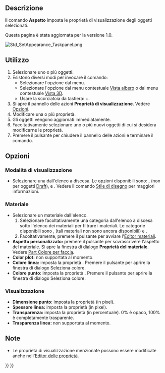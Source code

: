<languages/>

{{Docnav/it
|[[Std_SetMaterial/it|Impostare il materiale]]
|[[Std_RandomColor/it|Colore casuale]]
|[[Std_View_Menu/it|Menu Visualizza]]
|IconL=Std_SetMaterial.svg
|IconR=Std_RandomColor.svg
|IconC=Freecad.svg
}}

{{GuiCommand/it
|Name=Std SetAppearance
|Name/it=Impostare l'aspetto degli oggetti
|MenuLocation=Visualizza → Aspetto...
|Workbenches=[[Material_Workbench/it|Material]], [[Part_Workbench/it|Part]], [[PartDesign_Workbench/it|PartDesign]] e altro
|Shortcut={{KEY|Ctrl}}+{{KEY|D}}
|SeeAlso=[[Std_SetMaterial/it|Impostare il materiale]],[[Part_ColorPerFace/it|Part Colore per faccia]]
}}

<span id="Description"></span>
==Descrizione==

Il comando '''Aspetto''' imposta le proprietà di visualizzazione degli oggetti selezionati.

Questa pagina è stata aggiornata per la versione 1.0.

[[Image:Std_SetAppearance_Taskpanel.png]]
{{Caption|Il pannello delle azioni delle proprietà di Visualizzazione}}

<span id="Usage"></span>
==Utilizzo==

# Selezionare uno o più oggetti.
# Esistono diversi modi per invocare il comando:
#* Selezionare l'opzione {{MenuCommand|Visualizza → [[Image:Std_SetAppearance.svg|16px]] Aspetto...}} dal menu.
#* Selezionare l'opzione {{MenuCommand|[[Image:Std_SetAppearance.svg|16px]] Aspetto...}} dal menu contestuale [[Tree_view/it|Vista albero]] o dal menu contestuale [[3D_view/it|Vista 3D]].
#* Usare la scorciatoia da tastiera: {{KEY|Ctrl}}+{{KEY|D}}.
# Si apre il pannello delle azioni '''Proprietà di visualizzazione'''. Vedere [[#Opzioni|Opzioni]].
# Modificare una o più proprietà.
# Gli oggetti vengono aggiornati immediatamente.
# Facoltativamente selezionare uno o più nuovi oggetti di cui si desidera modificarne le proprietà.
# Premere il pulsante {{Button|Chiudi}} per chiudere il pannello delle azioni e terminare il comando.

<span id="Options"></span>
==Opzioni==

<span id="Viewing_mode"></span>
===Modalità di visualizzazione===

* Selezionare una {{PropertyView|Modalità di visualizzazione}} dall'elenco a discesa. Le opzioni disponibili sono: {{Value|Linee piatte}}, {{Value|Ombreggiato}} (non per oggetti [[Draft_Workbench/it|Draft]]), {{Value|Fil di ferro}} e {{Value|Punti}}. Vedere il comando [[Std_DrawStyle/it|Stile di disegno]] per maggiori informazioni.

<span id="Material"></span>
===Materiale===

<div class="mw-translate-fuzzy">
* Selezionare un materiale dall'elenco.
*# Selezionare facoltativamente una categoria dall'elenco a discesa sotto l'elenco dei materiali per filtrare i materiali. Le categorie disponibili sono {{Value|Aspetto base}}, {{Value|Aspetto texture}} (tali materiali non sono ancora disponibili) e {{Value|Tutti i materiali}}.
*# Facoltativamente, premere il pulsante {{Button|Avvia editor}} per avviare l'[[Materials_Edit/it|Editor materiali]].
* '''Aspetto personalizzato:''' premere il pulsante {{Button|...}} per sovrascrivere l'aspetto del materiale. Si apre la finestra di dialogo '''Proprietà del materiale'''. Vedere [[Part_ColorPerFace/it#Utilizzo|Part Colore per faccia]].
* '''Color plot:''' non supportata al momento.
* '''Colore linea:''' imposta la proprietà {{PropertyView|Line Color}}. Premere il pulsante per aprire la finestra di dialogo Seleziona colore.
* '''Colore punto:''' imposta la proprietà {{PropertyView|Point Color}}. Premere il pulsante per aprire la finestra di dialogo Seleziona colore.
</div>

<span id="Display"></span>
===Visualizzazione===

* '''Dimensione punto:''' imposta la proprietà {{PropertyView|Point Size}} (in pixel).
* '''Spessore linea:''' imposta la proprietà {{PropertyView|Line Width}} (in pixel).
* '''Transparenza:''' imposta la proprietà {{PropertyView|Transparency}} (in percentuale). 0% è opaco, 100% è completamente trasparente.
* '''Trasparenza linea:''' non supportata al momento.

<span id="Notes"></span>
== Note ==

* Le proprietà di visualizzazione menzionate possono essere modificate anche nell'[[Property_editor/it|Editor delle proprietà]].


{{Docnav/it
|[[Std_SetMaterial/it|Impostare il materiale]]
|[[Std_RandomColor/it|Colore casuale]]
|[[Std_View_Menu/it|Menu Visualizza]]
|IconL=Std_SetMaterial.svg
|IconR=Std_RandomColor.svg
|IconC=Freecad.svg
}}

{{Std_Base_navi{{#translation:}}}}
{{Userdocnavi{{#translation:}}}}
